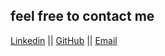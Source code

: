 ## feel free to contact me 
[Linkedin](https://www.linkedin.com/in/devarshi-goswami97/) || [GitHub](https://github.com/devarshigoswami) || [Email](devarshigoswami@gmail.com)